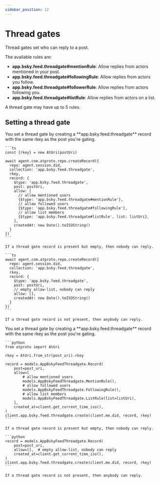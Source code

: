 ```yaml
---
sidebar_position: 12
---
```



# Thread gates

Thread gates set who can reply to a post.

The available rules are:

- **app.bsky.feed.threadgate#mentionRule**: Allow replies from actors mentioned in your post.
- **app.bsky.feed.threadgate#followingRule**: Allow replies from actors you follow.
- **app.bsky.feed.threadgate#followerRule**: Allow replies from actors following you.
- **app.bsky.feed.threadgate#listRule**: Allow replies from actors on a list.

A thread gate may have up to 5 rules.

## Setting a thread gate

<Tabs groupId="sdk">
  <TabItem value="ts" label="Typescript">
    You set a thread gate by creating a **app.bsky.feed.threadgate** record with the same rkey as the post you're gating.

    ```ts
    const {rkey} = new AtUri(postUri)

    await agent.com.atproto.repo.createRecord({
      repo: agent.session.did,
      collection: 'app.bsky.feed.threadgate',
      rkey,
      record: {
        $type: 'app.bsky.feed.threadgate',
        post: postUri,
        allow: [
          // allow mentioned users
          {$type: 'app.bsky.feed.threadgate#mentionRule'},
          // allow followed users
          {$type: 'app.bsky.feed.threadgate#followingRule'},
          // allow list members
          {$type: 'app.bsky.feed.threadgate#listRule', list: listUri},
        ],
        createdAt: new Date().toISOString()
      }
    })
    ```

    If a thread gate record is present but empty, then nobody can reply.

    ```ts
    await agent.com.atproto.repo.createRecord({
      repo: agent.session.did,
      collection: 'app.bsky.feed.threadgate',
      rkey,
      record: {
        $type: 'app.bsky.feed.threadgate',
        post: postUri,
        // empty allow-list, nobody can reply
        allow: [],
        createdAt: new Date().toISOString()
      }
    })
    ```

    If a thread gate record is not present, then anybody can reply.
  </TabItem>
  <TabItem value="python" label="Python">
    You set a thread gate by creating a **app.bsky.feed.threadgate** record with the same rkey as the post you're gating.

    ```python
    from atproto import AtUri

    rkey = AtUri.from_str(post_uri).rkey

    record = models.AppBskyFeedThreadgate.Record(
        post=post_uri,
        allow=[
            # allow mentioned users
            models.AppBskyFeedThreadgate.MentionRule(),
            # allow followed users
            models.AppBskyFeedThreadgate.FollowingRule(),
            # allow list members
            models.AppBskyFeedThreadgate.ListRule(list=listUri),
        ],
        created_at=client.get_current_time_iso(),
    )
    client.app.bsky.feed.threadgate.create(client.me.did, record, rkey)
    ```

    If a thread gate record is present but empty, then nobody can reply.

    ```python
    record = models.AppBskyFeedThreadgate.Record(
        post=post_uri,
        allow=[],  # empty allow-list, nobody can reply
        created_at=client.get_current_time_iso(),
    )
    client.app.bsky.feed.threadgate.create(client.me.did, record, rkey)
    ```

    If a thread gate record is not present, then anybody can reply.
  </TabItem>
</Tabs>
